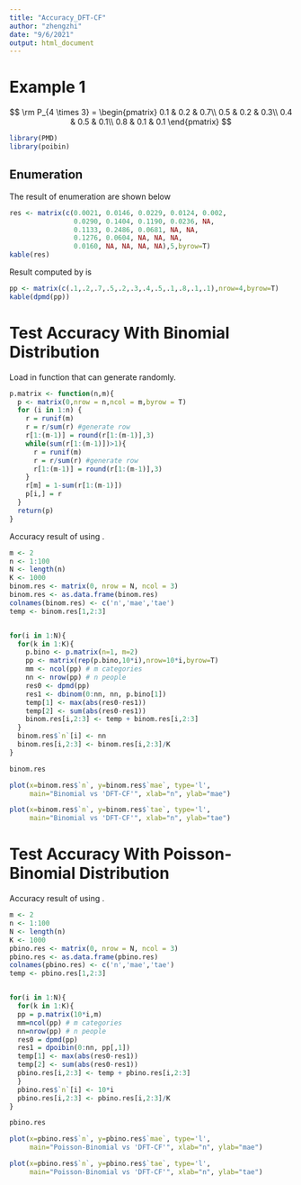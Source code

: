 ```yaml
---
title: "Accuracy_DFT-CF"
author: "zhengzhi"
date: "9/6/2021"
output: html_document
---
```


# Example 1
$$ \rm P_{4 \times 3} = \begin{pmatrix}
0.1 &  0.2 & 0.7\\
0.5 & 0.2 & 0.3\\
0.4 &  0.5 & 0.1\\
0.8 & 0.1 & 0.1
\end{pmatrix}
$$


```r
library(PMD)
library(poibin)
```

## Enumeration
The result of enumeration are shown below
```r
res <- matrix(c(0.0021, 0.0146, 0.0229, 0.0124, 0.002,
                0.0290, 0.1404, 0.1190, 0.0236, NA,
                0.1133, 0.2486, 0.0681, NA, NA,
                0.1276, 0.0604, NA, NA, NA,
                0.0160, NA, NA, NA, NA),5,byrow=T)
kable(res)
```

Result computed by \eqn{\rm 'DFT-CF'} is
```r
pp <- matrix(c(.1,.2,.7,.5,.2,.3,.4,.5,.1,.8,.1,.1),nrow=4,byrow=T)
kable(dpmd(pp))
```



# Test Accuracy With Binomial Distribution


Load in function that can generate \eqn{\rm pmat} randomly.

```r
p.matrix <- function(n,m){
  p <- matrix(0,nrow = n,ncol = m,byrow = T)
  for (i in 1:n) {
    r = runif(m)
    r = r/sum(r) #generate row
    r[1:(m-1)] = round(r[1:(m-1)],3)
    while(sum(r[1:(m-1)])>1){
      r = runif(m)
      r = r/sum(r) #generate row
      r[1:(m-1)] = round(r[1:(m-1)],3)
    }
    r[m] = 1-sum(r[1:(m-1)])
    p[i,] = r
  }
  return(p)
}

```

Accuracy result of using \eqn{\rm 'DFT-CF'}.
```r

m <- 2
n <- 1:100
N <- length(n)
K <- 1000
binom.res <- matrix(0, nrow = N, ncol = 3)
binom.res <- as.data.frame(binom.res)
colnames(binom.res) <- c('n','mae','tae')
temp <- binom.res[1,2:3]


for(i in 1:N){
  for(k in 1:K){
    p.bino <- p.matrix(n=1, m=2)
    pp <- matrix(rep(p.bino,10*i),nrow=10*i,byrow=T)
    mm <- ncol(pp) # m categories
    nn <- nrow(pp) # n people
    res0 <- dpmd(pp)
    res1 <- dbinom(0:nn, nn, p.bino[1])
    temp[1] <- max(abs(res0-res1))
    temp[2] <- sum(abs(res0-res1))
    binom.res[i,2:3] <- temp + binom.res[i,2:3]
  }
  binom.res$`n`[i] <- nn 
  binom.res[i,2:3] <- binom.res[i,2:3]/K
}

binom.res

plot(x=binom.res$`n`, y=binom.res$`mae`, type='l',
     main="Binomial vs 'DFT-CF'", xlab="n", ylab="mae")

plot(x=binom.res$`n`, y=binom.res$`tae`, type='l',
     main="Binomial vs 'DFT-CF'", xlab="n", ylab="tae")
```


# Test Accuracy With Poisson-Binomial Distribution

Accuracy result of using \eqn{\rm 'DFT-CF'}.

```r
m <- 2
n <- 1:100
N <- length(n)
K <- 1000
pbino.res <- matrix(0, nrow = N, ncol = 3)
pbino.res <- as.data.frame(pbino.res)
colnames(pbino.res) <- c('n','mae','tae')
temp <- pbino.res[1,2:3]


for(i in 1:N){
  for(k in 1:K){
  pp = p.matrix(10*i,m)
  mm=ncol(pp) # m categories
  nn=nrow(pp) # n people
  res0 = dpmd(pp)
  res1 = dpoibin(0:nn, pp[,1])
  temp[1] <- max(abs(res0-res1))
  temp[2] <- sum(abs(res0-res1))
  pbino.res[i,2:3] <- temp + pbino.res[i,2:3]
  }
  pbino.res$`n`[i] <- 10*i
  pbino.res[i,2:3] <- pbino.res[i,2:3]/K
}

pbino.res

plot(x=pbino.res$`n`, y=pbino.res$`mae`, type='l',
     main="Poisson-Binomial vs 'DFT-CF'", xlab="n", ylab="mae")

plot(x=pbino.res$`n`, y=pbino.res$`tae`, type='l',
     main="Poisson-Binomial vs 'DFT-CF'", xlab="n", ylab="tae")
```
